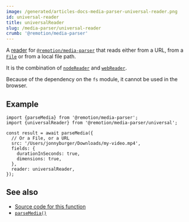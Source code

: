 ```yaml
---
image: /generated/articles-docs-media-parser-universal-reader.png
id: universal-reader
title: universalReader
slug: /media-parser/universal-reader
crumb: '@remotion/media-parser'
---
```


A [reader](/docs/media-parser/readers) for [`@remotion/media-parser`](/docs/media-parser) that reads either from a URL, from a [`File`](https://developer.mozilla.org/en-US/docs/Web/API/File) or from a local file path.

It is the combination of [`nodeReader`](/docs/media-parser/node-reader) and [`webReader`](/docs/media-parser/web-reader).

Because of the dependency on the `fs` module, it cannot be used in the browser.

## Example

```tsx twoslash title="Reading from any source"
import {parseMedia} from '@remotion/media-parser';
import {universalReader} from '@remotion/media-parser/universal';

const result = await parseMedia({
  // Or a File, or a URL
  src: '/Users/jonnyburger/Downloads/my-video.mp4',
  fields: {
    durationInSeconds: true,
    dimensions: true,
  },
  reader: universalReader,
});
```

## See also

- [Source code for this function](https://github.com/remotion-dev/remotion/blob/main/packages/media-parser/src/universal.ts)
- [`parseMedia()`](/docs/media-parser/parse-media)
